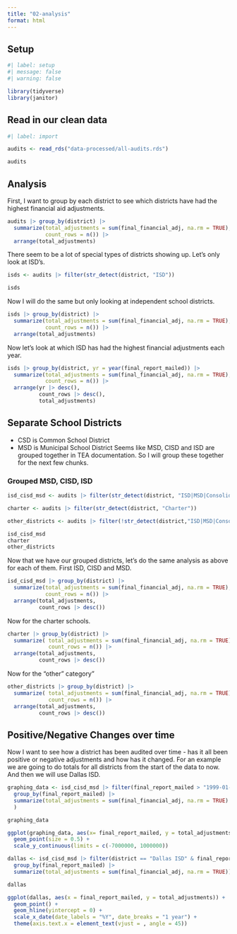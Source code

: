 ```yaml
---
title: "02-analysis"
format: html
---
```


## Setup

```r
#| label: setup
#| message: false
#| warning: false

library(tidyverse)
library(janitor)
```

## Read in our clean data

```r
#| label: import

audits <- read_rds("data-processed/all-audits.rds")

audits
```

## Analysis
First, I want to group by each district to see which districts have had the highest financial aid adjustments. 

```r
audits |> group_by(district) |> 
  summarize(total_adjustments = sum(final_financial_adj, na.rm = TRUE), 
            count_rows = n()) |> 
  arrange(total_adjustments)
```

There seem to be a lot of special types of districts showing up. Let's only look at ISD's. 

```r
isds <- audits |> filter(str_detect(district, "ISD"))

isds
```

Now I will do the same but only looking at independent school districts.

```r
isds |> group_by(district) |> 
  summarize(total_adjustments = sum(final_financial_adj, na.rm = TRUE),
            count_rows = n()) |> 
  arrange(total_adjustments)
```

Now let's look at which ISD has had the highest financial adjustments each year.

```r
isds |> group_by(district, yr = year(final_report_mailed)) |> 
  summarize(total_adjustments = sum(final_financial_adj, na.rm = TRUE),
            count_rows = n()) |> 
  arrange(yr |> desc(), 
          count_rows |> desc(), 
          total_adjustments)
```

## Separate School Districts

- CSD is Common School District
- MSD is Municipal School District
Seems like MSD, CISD and ISD are grouped together in TEA documentation. So I will group these together for the next few chunks. 

### Grouped MSD, CISD, ISD

```r
isd_cisd_msd <- audits |> filter(str_detect(district, "ISD|MSD|Consolidated ISD"))

charter <- audits |> filter(str_detect(district, "Charter"))

other_districts <- audits |> filter(!str_detect(district,"ISD|MSD|Consolidated ISD|Charter"))

isd_cisd_msd
charter
other_districts

```

Now that we have our grouped districts, let's do the same analysis as above for each of them. First ISD, CISD and MSD.

```r

isd_cisd_msd |> group_by(district) |> 
  summarize(total_adjustments = sum(final_financial_adj, na.rm = TRUE),
            count_rows = n()) |> 
  arrange(total_adjustments, 
          count_rows |> desc())
```

Now for the charter schools.

```r
charter |> group_by(district) |> 
  summarize( total_adjustments = sum(final_financial_adj, na.rm = TRUE),
             count_rows = n()) |> 
  arrange(total_adjustments,
          count_rows |> desc())
```

Now for the "other" category"

```r
other_districts |> group_by(district) |> 
  summarize( total_adjustments = sum(final_financial_adj, na.rm = TRUE),
             count_rows = n()) |> 
  arrange(total_adjustments,
          count_rows |> desc())
```

## Positive/Negative Changes over time

Now I want to see how a district has been audited over time - has it all been positive or negative adjustments and how has it changed. For an example we are going to do totals for all districts from the start of the data to now. And then we will use Dallas ISD.

```r
graphing_data <- isd_cisd_msd |> filter(final_report_mailed > "1999-01-01") |> 
  group_by(final_report_mailed) |> 
  summarize(total_adjustments = sum(final_financial_adj, na.rm = TRUE)
  )

graphing_data
```

```r
ggplot(graphing_data, aes(x= final_report_mailed, y = total_adjustments)) +
  geom_point(size = 0.5) +
  scale_y_continuous(limits = c(-7000000, 1000000))
```

```r
dallas <- isd_cisd_msd |> filter(district == "Dallas ISD" & final_report_mailed >"1999-01-01") |> 
  group_by(final_report_mailed) |> 
  summarize(total_adjustments = sum(final_financial_adj, na.rm = TRUE))

dallas
```

```r
ggplot(dallas, aes(x = final_report_mailed, y = total_adjustments)) + 
  geom_point() +
  geom_hline(yintercept = 0) +
  scale_x_date(date_labels = "%Y", date_breaks = "1 year") +
  theme(axis.text.x = element_text(vjust = , angle = 45))
```

